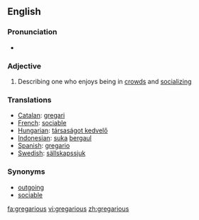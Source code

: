 ==English==
===Pronunciation===
*{{audio|en-us-gregarious.ogg|Audio (US)}}

=== Adjective ===
{{en-adj}}

# Describing one who enjoys being in [[crowd]]s and [[socializing]]

=== Translations ===
*[[Catalan]]: [[gregari]]
*[[French]]: [[sociable]]
*[[Hungarian]]: [[társaságot kedvelő]]
*[[Indonesian]]: [[suka]] [[gaul|bergaul]]
*[[Spanish]]: [[gregario]]
*[[Swedish]]: [[sällskapssjuk]]

=== Synonyms ===
*[[outgoing]]
*[[sociable]]

[[fa:gregarious]]
[[vi:gregarious]]
[[zh:gregarious]]